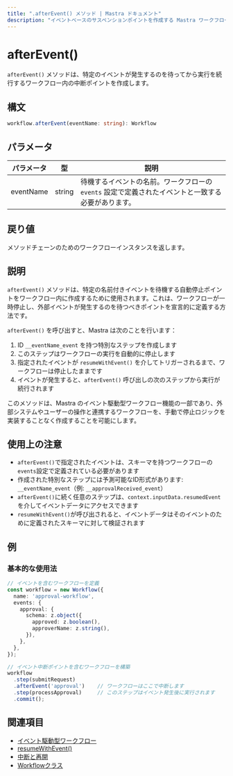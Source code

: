 ```yaml
---
title: ".afterEvent() メソッド | Mastra ドキュメント"
description: "イベントベースのサスペンションポイントを作成する Mastra ワークフローの afterEvent メソッドのリファレンス。"
---
```


# afterEvent()

`afterEvent()` メソッドは、特定のイベントが発生するのを待ってから実行を続行するワークフロー内の中断ポイントを作成します。

## 構文

```typescript
workflow.afterEvent(eventName: string): Workflow
```

## パラメータ

| パラメータ | 型 | 説明 |
|-----------|------|-------------|
| eventName | string | 待機するイベントの名前。ワークフローの `events` 設定で定義されたイベントと一致する必要があります。 |

## 戻り値

メソッドチェーンのためのワークフローインスタンスを返します。

## 説明

`afterEvent()` メソッドは、特定の名前付きイベントを待機する自動停止ポイントをワークフロー内に作成するために使用されます。これは、ワークフローが一時停止し、外部イベントが発生するのを待つべきポイントを宣言的に定義する方法です。

`afterEvent()` を呼び出すと、Mastra は次のことを行います：

1. ID `__eventName_event` を持つ特別なステップを作成します
2. このステップはワークフローの実行を自動的に停止します
3. 指定されたイベントが `resumeWithEvent()` を介してトリガーされるまで、ワークフローは停止したままです
4. イベントが発生すると、`afterEvent()` 呼び出しの次のステップから実行が続行されます

このメソッドは、Mastra のイベント駆動型ワークフロー機能の一部であり、外部システムやユーザーの操作と連携するワークフローを、手動で停止ロジックを実装することなく作成することを可能にします。

## 使用上の注意

- `afterEvent()`で指定されたイベントは、スキーマを持つワークフローの`events`設定で定義されている必要があります
- 作成された特別なステップには予測可能なID形式があります: `__eventName_event`（例: `__approvalReceived_event`）
- `afterEvent()`に続く任意のステップは、`context.inputData.resumedEvent`を介してイベントデータにアクセスできます
- `resumeWithEvent()`が呼び出されると、イベントデータはそのイベントのために定義されたスキーマに対して検証されます

## 例

### 基本的な使用法

```typescript
// イベントを含むワークフローを定義
const workflow = new Workflow({
  name: 'approval-workflow',
  events: {
    approval: {
      schema: z.object({
        approved: z.boolean(),
        approverName: z.string(),
      }),
    },
  },
});

// イベント中断ポイントを含むワークフローを構築
workflow
  .step(submitRequest)
  .afterEvent('approval')    // ワークフローはここで中断します
  .step(processApproval)     // このステップはイベント発生後に実行されます
  .commit();
```
## 関連項目

- [イベント駆動型ワークフロー](./events.mdx)
- [resumeWithEvent()](./resumeWithEvent.mdx)
- [中断と再開](../../docs/workflows/suspend-and-resume.mdx)
- [Workflowクラス](./workflow.mdx)
